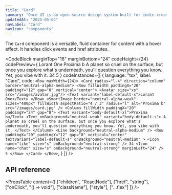 ```yaml
---
title: "Card"
summary: "Once UI is an open-source design system built for indie creators, small teams, and startups to fuel the next generation of web applications."
updatedAt: "2025-05-04"
navLabel: "Card"
navIcon: "components"
---
```


The `Card` component is a versatile, fluid container for content with a hover effect. It handles click events and href attributes.

<CodeBlock
  marginTop="16"
  marginBottom="24"
  codeHeight={24}
  codePreview={
    <Row fillWidth horizontal="center">
      <Row maxWidth={24}>
        <Card radius="l-4" direction="column" border="neutral-alpha-medium">
          <Row fillWidth paddingX="20" paddingY="12" gap="8" vertical="center">
            <Avatar size="xs" src="/images/avatar.jpg"/>
            <Text variant="label-default-s">Lorant One</Text>
          </Row>
          <SmartImage
            border="neutral-alpha-weak"
            sizes="400px"
            fillWidth
            aspectRatio="4 / 3"
            radius="l"
            alt="Proxima b"
            src="/images/docs/once-ui/vibe-coding-light.jpg"
          />
          <Column fillWidth paddingX="20" paddingY="24" gap="8">
            <Text variant="body-default-xl">Proxima b</Text>
            <Text onBackground="neutral-weak" variant="body-default-s">
              A planet so cruel on the surface, but once you explore what's underneath, you'll question
              everything you know. Yet, you vibe with it.
            </Text>
          </Column>
          <Line background="neutral-alpha-medium" />
          <Row
            paddingX="20"
            paddingY="12"
            gap="8"
            vertical="center"
            textVariant="label-default-s"
            onBackground="neutral-medium"
          >
            <Icon name="like" size="s" onBackground="neutral-strong" />
            34
            <Icon
              name="chat"
              size="s"
              onBackground="neutral-strong"
              marginLeft="24"
            />
            5
          </Row>
        </Card>
      </Row>
    </Row>
  }
  codeInstances={[
    {
      language: "tsx",
      label: "Card",
      code:
`<Row maxWidth={24}>
    <Card radius="l-4" direction="column" border="neutral-alpha-medium">
      <Row fillWidth paddingX="20" paddingY="12" gap="8" vertical="center">
        <Avatar size="xs" src="/images/avatar.jpg"/>
        <Text variant="label-default-s">Lorant One</Text>
      </Row>
      <SmartImage
        border="neutral-alpha-weak"
        sizes="400px"
        fillWidth
        aspectRatio="4 / 3"
        radius="l"
        alt="Proxima b"
        src="/images/card.jpg"
      />
      <Column fillWidth paddingX="20" paddingY="24" gap="8">
        <Text variant="body-default-xl">Proxima b</Text>
        <Text onBackground="neutral-weak" variant="body-default-s">
          A planet so cruel on the surface, but once you explore what's underneath, you'll question
          everything you know. Yet, you vibe with it.
        </Text>
      </Column>
      <Line background="neutral-alpha-medium" />
      <Row
        paddingX="20" paddingY="12" gap="8" vertical="center"
        textVariant="label-default-s" onBackground="neutral-medium"
      >
        <Icon name="like" size="s" onBackground="neutral-strong" />
        34
        <Icon name="chat" size="s" onBackground="neutral-strong" marginLeft="24" />
        5
      </Row>
    </Card>
</Row>`,
    }
  ]}
/>

## API reference

<PropsTable
  content={[
    ["children", "ReactNode"],
    ["href", "string"],
    ["onClick", "() => void"],
    ["className"],
    ["style"],
    ["...flex"]
  ]}
/>